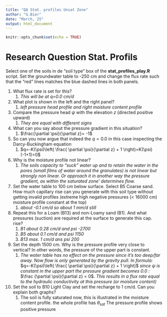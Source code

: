 ```yaml
---
title: "QA Stat. profiles Unsat Zone"
author: "G.Bier"
date: "March, 25"
output: html_document
---
```


```r
knitr::opts_chunk$set(echo = TRUE)
```

# Research Question Stat. Profils

Select one of the soils in de "soil type" box of the **stat_profiles_play.R** script. Set the groundwater table to -250 cm and change the flux rate such that the "red" lines matches the blue dashed lines in both panels.

1.  What flux rate is set for this?
    1.  *This will be at q=0.0 cm/d*
2.  What plot is shown in the left and the right panel?
    1.  *left pressure head profile and right moisture content profile*
3.  Compare the pressure head $\psi$ with the elevation $z$ (directed positive upward)
    1.  *They are equal with different signs*
4.  What can you say about the pressure gradient in this situation?
    1.  $\frac{\partial \psi}{\partial z}= -1$
5.  So can you now argue that indeed the $q=0.0$ in this case inspecting the Darcy-Buckingham equation
    1.  $q=-K(\psi)\left( \frac{ \partial \psi}{\partial z} + 1 \right)=K(\psi)(-1+1)=0$
6.  Why is the moisture profile not linear?
    1.  *The soils capacity to "suck" water up and to retain the water in the pores (small films of water around the granulates) is not linear but strongly non linear. Or approach it in another way the pressure gradient, as within the saturated zone' determines flow.*
7.  Set the water table to 100 cm below surface. Select B5 Coarse sand. How much capillary rise can you generate with this soil type without getting invalid profiles (extreme high negative pressures (\< 16000 cm) moisture profile constant at the top)
    1.  *about -0.1 cm/d so about 1 mm/d still*
8.  Repeat this for a Loam (B13) and non-Loamy sand (B1). And what pressures (suction) are required at the surface to generate this cap. rise?
    1.  *B1 about 0.28 cm/d and psi -2700*
    2.  *B5 about 0.1 cm/d and psi 1150*
    3.  *B13 max. 1 cm/d ans psi 200*
9.  Set the depth 1500 cm. Why is the pressure profile very close to vertical? In other words, the pressure of the upper part is constant.
    1.  *The water table has no effect on the pressure since it's too deep/far away. Now flow is only generated by the gravity pull. In formula:* $q=-K(\psi)\left( \frac{ \partial \psi}{\partial z} + 1 \right)$ *since* $\psi$ *is constant in the upper part the pressure gradient becomes 0.0 :* $\frac {\partial \psi}{\partial z} = 0$. *This results in a flux rate equal to the hydraulic conductivity at this pressure (or moisture content)*
10. Set the soil to B10 Light Clay and set the recharge to 1 cm/d. Can you explain both graphs?
    1.  The soil is fully saturated now, this is illustrated in the moisture content profile. the whole profile has $\theta_{sat}$ The pressure profile shows positive pressure
